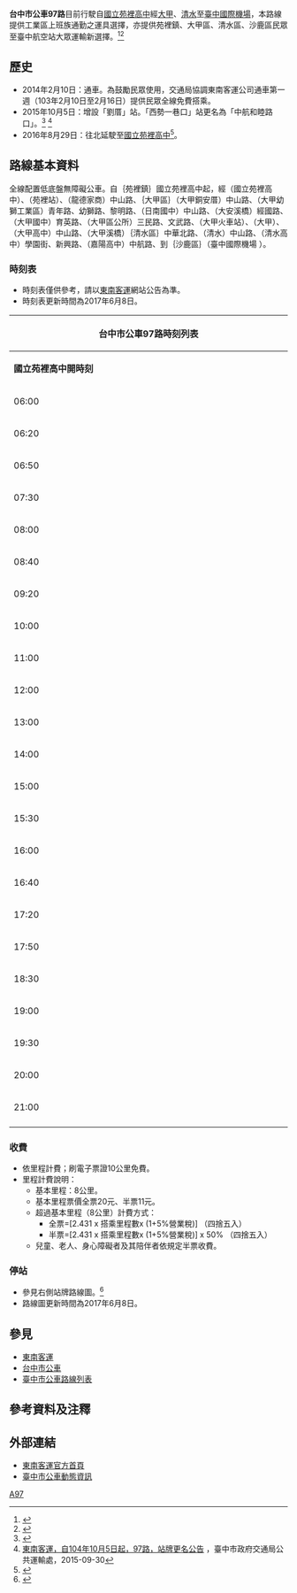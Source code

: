 {{Infobox Bus Route
| image= [[File:SouthEast_bus_KKA-6007.jpg|300px]]
| number= 台中市公車97路
| manager= [[臺中市政府交通局|臺中市政府交通局]]公共運輸處
| operator= [[東南客運|東南客運]]
| garage=
| length= 約29.3公里
| time= 約1小時20分
| start= [[國立苑裡高中|國立苑裡高中]]
| via= [[File:ROC_Taiwan_Railways_Administration_Logo.svg|20px]][[苑裡車站|苑裡站]]<br>[[龍德家商|龍德家商]]<br>大甲幼獅工業區<br>[[File:ROC_Taiwan_Railways_Administration_Logo.svg|20px]][[日南車站_(台灣)|日南車站]]<br>[[臺中市立日南國民中學|日南國中]]<br>大甲區公所<br>[[File:ROC_Taiwan_Railways_Administration_Logo.svg|20px]][[大甲車站|大甲車站]]<br>[[臺中市立大甲高級中等學校|大甲高中]]<br>[[清水區_(臺灣)|清水]]<br>[[臺中市立清水高級中等學校|清水高中]]<br>[[臺中市私立嘉陽高級中學|嘉陽高中]]
| end= [[臺中國際機場|臺中國際機場]]
| level= 06:00 - 21:00
| level1= 06:00 - 21:00
| frequency= 固定班次
| Other_route= [[台中市公車616路|台中市公車616路]]<br>[[台中市公車662路|台中市公車662路]]
| vehicle=
| Fare= 依里程計費
| compete= [[台中市公車93路|台中市公車93路]]<br>[[台中市公車181路|台中市公車181路]]<br>公路客運'''5814路'''
| bgcolor= #FF1493
| fontcolor= white
}}

'''台中市公車97路'''目前行駛自[[國立苑裡高中|國立苑裡高中]]經[[大甲區|大甲]]、[[清水區_(臺灣)|清水]]至[[臺中國際機場|臺中國際機場]]，本路線提供工業區上班族通勤之運具選擇，亦提供苑裡鎮、大甲區、清水區、沙鹿區民眾至臺中航空站大眾運輸新選擇。<ref>{{Cite web |url=http://www.traffic.taichung.gov.tw/news/index-1.asp?Parser=9,4,20,,,,2530,,,,2 |title=台中市97路公車2月10日正式上路 10~16日免費試乘一週 |access-date=2014-03-02 |archive-date=2018-01-31 |archive-url=https://web.archive.org/web/20180131023313/http://www.traffic.taichung.gov.tw/news/index-1.asp?Parser=9,4,20,,,,2530,,,,2 |dead-url=no }}</ref><ref>{{Cite web |url=http://tw.news.yahoo.com/%E4%B8%AD%E5%B8%8297%E8%B7%AF%E5%85%AC%E8%BB%8A%E4%B8%8A%E8%B7%AF-%E5%A4%A7%E7%94%B2%E5%B9%BC%E7%8D%85%E5%B7%A5%E6%A5%AD%E5%8D%80%E8%90%AC%E5%90%8D%E5%93%A1%E5%B7%A5%E5%8F%97%E6%83%A0-162921700.html |title=中市97路公車上路　大甲幼獅工業區萬名員工受惠 |access-date=2014-03-02 |archive-date=2020-09-20 |archive-url=https://web.archive.org/web/20200920090159/https://tw.news.yahoo.com/%E4%B8%AD%E5%B8%8297%E8%B7%AF%E5%85%AC%E8%BB%8A%E4%B8%8A%E8%B7%AF-%E5%A4%A7%E7%94%B2%E5%B9%BC%E7%8D%85%E5%B7%A5%E6%A5%AD%E5%8D%80%E8%90%AC%E5%90%8D%E5%93%A1%E5%B7%A5%E5%8F%97%E6%83%A0-162921700.html |dead-url=no }}</ref>

== 歷史 ==
*2014年2月10日：通車。為鼓勵民眾使用，交通局協調東南客運公司通車第一週（103年2月10日至2月16日）提供民眾全線免費搭乘。
*2015年10月5日：增設「劉厝」站。「西勢一巷口」站更名為「中航和睦路口」。<ref>{{Cite web |url=http://southeastbus.com/index/1040921%2097new.doc |title=自104年10月5日起97路公車增設停靠站牌及站牌更名 |access-date=2015-09-29 |archive-date=2016-03-25 |archive-url=https://web.archive.org/web/20160325060500/http://southeastbus.com/index/1040921%2097new.doc |dead-url=no }}</ref> <ref>[http://www.traffic.taichung.gov.tw/news/index-1.asp?Parser=9,4,434,,,,4444 東南客運，自104年10月5日起，97路，站牌更名公告] {{Wayback|url=http://www.traffic.taichung.gov.tw/news/index-1.asp?Parser=9,4,434,,,,4444 |date=20210922184928 }}，臺中市政府交通局公共運輸處，2015-09-30</ref>
*2016年8月29日：往北延駛至[[國立苑裡高中|國立苑裡高中]]<ref>{{Cite web |url=http://www.traffic.taichung.gov.tw/news/index-1.asp?Parser=9,4,20,,,,5777 |title=中彰投苗區域治理再添成果 中市公車延駛苗栗 |accessdate=2016-09-01 |archive-date=2017-01-07 |archive-url=https://web.archive.org/web/20170107014531/http://www.traffic.taichung.gov.tw/news/index-1.asp?Parser=9,4,20,,,,5777 |dead-url=no }}</ref>。

== 路線基本資料 ==
全線配置低底盤無障礙公車。自｛苑裡鎮｝國立苑裡高中起，經（國立苑裡高中）、（苑裡站）、（龍德家商）中山路、｛大甲區｝（大甲銅安厝）中山路、（大甲幼獅工業區）青年路、幼獅路、黎明路、（日南國中）中山路、（大安溪橋）經國路、（大甲國中）育英路、（大甲區公所）三民路、文武路、（大甲火車站）、（大甲）、（大甲高中）中山路、（大甲溪橋）｛清水區｝中華北路、（清水）中山路、（清水高中）學園街、新興路、（嘉陽高中）中航路、到｛沙鹿區｝（臺中國際機場 ）。

===時刻表===
*時刻表僅供參考，請以[[東南客運|東南客運]]網站公告為準。
*時刻表更新時間為2017年6月8日。
{| class="wikitable collapsible collapsed" style="width:50%;text-align:center"
|-style="text-align:center;"
! colspan="4" style="text-align:center" | 台中市公車97路時刻列表
|-style="background:green; color:snow"
|style="width:10%"|'''國立苑裡高中開時刻'''||style="width:14%"|'''國立苑裡高中開備註''' ||style="width:11%"|'''臺中國際機場開時刻'''||style="width:15%"|'''臺中國際機場開備註'''
|-
| 06:00 || - || 06:00 || -
|-
| 06:20 || - || 06:20 || -
|-
| 06:50 || - || 06:50 || -
|-
| 07:30 || - || 07:30 || -
|-
| 08:00 || - || 08:00 || -
|-
| 08:40 || - || 08:40 || -
|-
| 09:20 || - || 09:20 || -
|-
| 10:00 || - || 10:00 || -
|-
| 11:00 || - || 11:00 || -
|-
| 12:00 || - || 12:00 || -
|-
| 13:00 || - || 13:00 || -
|-
| 14:00 || - || 14:00 || -
|-
| 15:00 || - || 15:00 || -
|-
| 15:30 || - || 15:30 || -
|-
| 16:00 || - || 16:00 || -
|-
| 16:40 || - || 16:40 || -
|-
| 17:20 || - || 17:20 || -
|-
| 17:50 || - || 15:50 || -
|-
| 18:30 || - || 18:30 || -
|-
| 19:00 || - || 19:00 || -
|-
| 19:30 || - || 19:30 || -
|-
| 20:00 || - || 20:00 || -
|-
| 21:00 || - || 21:00 || -
|-
|}

=== 收費 ===
*依里程計費；刷電子票證10公里免費。
*里程計費說明：
**基本里程：8公里。
**基本里程票價全票20元、半票11元。
**超過基本里程（8公里）計費方式：
***全票=[2.431 x 搭乘里程數x (1+5%營業稅)] （四捨五入）
***半票=[2.431 x 搭乘里程數x (1+5%營業稅)] x 50% （四捨五入）
**兒童、老人、身心障礙者及其陪伴者依規定半票收費。

=== 停站 ===
*參見右側站牌路線圖。<ref>{{Cite web |url=http://www.traffic.taichung.gov.tw/form/index-1.asp?Parser=3,7,161,52,,,1198,65,,,,,97 |title=交通局97路公車圖 |access-date=2014-03-02 |archive-date=2019-10-17 |archive-url=https://web.archive.org/web/20191017171846/https://www.traffic.taichung.gov.tw/form/index-1.asp?Parser=3,7,161,52,,,1198,65,,,,,97 |dead-url=no }}</ref>
*路線圖更新時間為2017年6月8日。
{{BS-map
|title=臺中市公車97路站牌
|legend=0
|lua=1
|map=
KBHFa~~'''[[國立苑裡高級中學|國立苑裡高中]]（起點）'''
BHF~~[[File:ROC_Taiwan_Railways_Administration_Logo.svg|20px]] [[苑裡車站|苑裡站]] 
BHF~~客-{庄}-
BHF~~房-{裡}-
BHF~~[[苗栗縣私立龍德高級家事商業職業學校|龍德家商]]
BHF~~山柑尾
BHF~~銅安厝
BHF~~經國長壽東西七路口
BHF~~虎尾寮
BHF~~幼獅工業區
BHF~~青年中山路口
BHF~~青年幼二路口
BHF~~幼二青三路口
BHF~~華龍國小
BHF~~幼獅工業區服務中心
BHF~~幼獅幼六路口
BHF~~幼六工四路口
BHF~~青年幼七路口
BHF~~幼七幼獅路口
BHF~~幼獅幼九路口
BHF~~日南陸橋
BHF~~黎明中山路口
BHF~~日南國小
BHF~~番社
BHF~~日南公園（中山路）
BHF~~[[File:ROC_Taiwan_Railways_Administration_Logo.svg|20px]] [[日南車站|日南車站]]
BHF~~日南國中
BHF~~大安溪
BHF~~經國中山路口
BHF~~經國彈正路口
BHF~~經國農安路口
BHF~~經國和平路口
BHF~~育英經國路口
BHF~~大甲國中
BHF~~大甲區公所
BHF~~文昌祠
BHF~~[[File:ROC_Taiwan_Railways_Administration_Logo.svg|20px]] [[大甲車站|大甲車站（中山路）]]
BHF~~大甲
BHF~~南陽里（中山路）
BHF~~[[臺中市立大甲高級中等學校|大甲高中（中山路）]]
BHF~~水尾橋
BHF~~外水尾
BHF~~番子寮
BHF~~武陵里
BHF~~水汴頭
BHF~~文曲里（中山路）
BHF~~大甲溪南岸
BHF~~中華北臨港路口
BHF~~劉厝
BHF~~中牛埔
BHF~~菁埔-{庄}-
BHF~~頂湳子
BHF~~福元批發
BHF~~三田國小
BHF~~下湳子
BHF~~朝興宮
BHF~~下湳加油站	
BHF~~中山高美路口
BHF~~中山董公街口
BHF~~清水
BHF~~華南銀行（清水分行）
BHF~~[[臺中市立清水高級中等學校|清水高中（學園街）]]
BHF~~[[臺中市私立嘉陽高級中學|嘉陽高中]]
BHF~~國仕加油站
BHF~~公館國小
BHF~~西勢里
BHF~~中航和睦路口
BHF~~西勢十巷口
KBHFe~~'''[[臺中清泉崗機場|臺中國際機場]]（終點）'''
}}

== 參見 ==
*[[東南客運|東南客運]]
*[[台中市公車|台中市公車]]
*[[臺中市公車路線列表|臺中市公車路線列表]]

== 參考資料及注釋 ==
<div class="references-2column">
<references />
</div>

== 外部連結 ==
*[http://www.southeastbus.com/ 東南客運官方首頁] {{Wayback|url=http://www.southeastbus.com/ |date=20120702093226 }} 
*[http://citybus.taichung.gov.tw/ebus/driving-map 臺中市公車動態資訊] {{Wayback|url=http://citybus.taichung.gov.tw/ebus/driving-map |date=20210602213126 }} 

{{臺中市市區公車}}

[[Category:台中市公車路線|A97]]